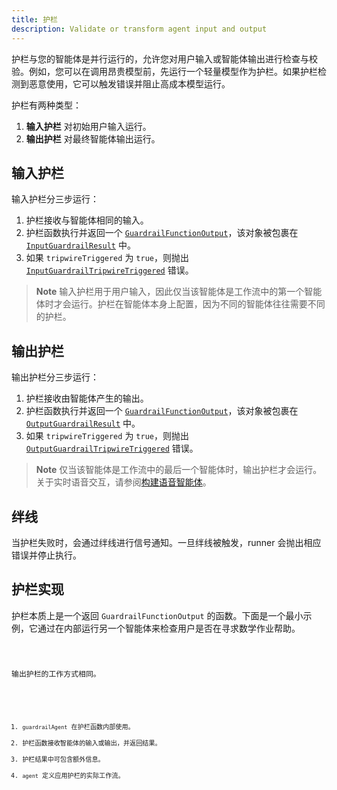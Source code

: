 ```yaml
---
title: 护栏
description: Validate or transform agent input and output
---
```



护栏与您的智能体是并行运行的，允许您对用户输入或智能体输出进行检查与校验。例如，您可以在调用昂贵模型前，先运行一个轻量模型作为护栏。如果护栏检测到恶意使用，它可以触发错误并阻止高成本模型运行。

护栏有两种类型：

1. **输入护栏** 对初始用户输入运行。
2. **输出护栏** 对最终智能体输出运行。

## 输入护栏

输入护栏分三步运行：

1. 护栏接收与智能体相同的输入。
2. 护栏函数执行并返回一个 [`GuardrailFunctionOutput`](/openai-agents-js/openai/agents/interfaces/guardrailfunctionoutput)，该对象被包裹在 [`InputGuardrailResult`](/openai-agents-js/openai/agents/interfaces/inputguardrailresult) 中。
3. 如果 `tripwireTriggered` 为 `true`，则抛出 [`InputGuardrailTripwireTriggered`](/openai-agents-js/openai/agents/classes/inputguardrailtripwiretriggered) 错误。

> **Note**
> 输入护栏用于用户输入，因此仅当该智能体是工作流中的第一个智能体时才会运行。护栏在智能体本身上配置，因为不同的智能体往往需要不同的护栏。

## 输出护栏

输出护栏分三步运行：

1. 护栏接收由智能体产生的输出。
2. 护栏函数执行并返回一个 [`GuardrailFunctionOutput`](/openai-agents-js/openai/agents/interfaces/guardrailfunctionoutput)，该对象被包裹在 [`OutputGuardrailResult`](/openai-agents-js/openai/agents/interfaces/outputguardrailresult) 中。
3. 如果 `tripwireTriggered` 为 `true`，则抛出 [`OutputGuardrailTripwireTriggered`](/openai-agents-js/openai/agents/classes/outputguardrailtripwiretriggered) 错误。

> **Note**
> 仅当该智能体是工作流中的最后一个智能体时，输出护栏才会运行。关于实时语音交互，请参阅[构建语音智能体](/openai-agents-js/zh/guides/voice-agents/build#guardrails)。

## 绊线

当护栏失败时，会通过绊线进行信号通知。一旦绊线被触发，runner 会抛出相应错误并停止执行。

## 护栏实现

护栏本质上是一个返回 `GuardrailFunctionOutput` 的函数。下面是一个最小示例，它通过在内部运行另一个智能体来检查用户是否在寻求数学作业帮助。

<Code lang="typescript" code={inputGuardrailExample} title="输入护栏示例" />

输出护栏的工作方式相同。

<Code lang="typescript" code={outputGuardrailExample} title="输出护栏示例" />

1. `guardrailAgent` 在护栏函数内部使用。
2. 护栏函数接收智能体的输入或输出，并返回结果。
3. 护栏结果中可包含额外信息。
4. `agent` 定义应用护栏的实际工作流。

